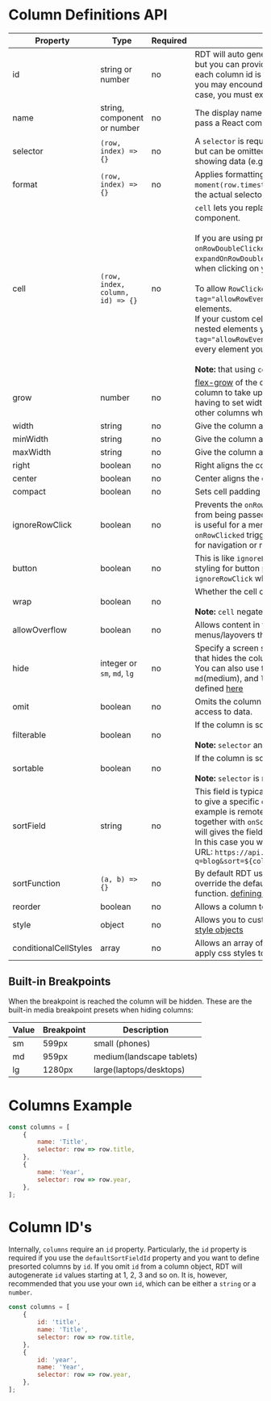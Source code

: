 
<Meta title="API Reference/Columns" id="api-columns" />

# Column Definitions API

| Property              | Type                             | Required | Example                                                                                                                                                                                                                                                                                                                                                                                                                                                                                                                                                                                                                                                                            |
| --------------------- | -------------------------------- | -------- | ---------------------------------------------------------------------------------------------------------------------------------------------------------------------------------------------------------------------------------------------------------------------------------------------------------------------------------------------------------------------------------------------------------------------------------------------------------------------------------------------------------------------------------------------------------------------------------------------------------------------------------------------------------------------------------- |
| id                    | string or number                 | no       | RDT will auto generate an id for each column as: 1,2,3..., but you can provide your own id's if you wish as long as each column id is unique. When developing an SSR app you may encounder an `id did not match` warning. In this case, you must explicitly set the `id` to fix the warning                                                                                                                                                                                                                                                                                                                                                                                        |
| name                  | string, component or number      | no       | The display name of our Column e.g. 'Name'. You can also pass a React component in JSX format e.g. `<Title />`                                                                                                                                                                                                                                                                                                                                                                                                                                                                                                                                                                     |
| selector              | `(row, index) => {}`             | no       | A `selector` is required anytime you want to display data but can be omitted if your column does not require showing data (e.g. an actions column)                                                                                                                                                                                                                                                                                                                                                                                                                                                                                                                                 |
| format                | `(row, index) => {}`             | no       | Applies formatting to the selector e.g. `row => moment(row.timestamp).format('lll')` without changing the actual selector value                                                                                                                                                                                                                                                                                                                                                                                                                                                                                                                                                    |
| cell                  | `(row, index, column, id) => {}` | no       | `cell` lets you replace a table cell with your own custom component.<br /><br />If you are using properties such as: `onRowClicked`, `onRowDoubleClicked`, `expandOnRowClicked` or `expandOnRowDoubleClicked` then click events will be ignored when clicking on your custom cell.<br /><br />To allow `RowClicked` events you can add `data-tag="allowRowEvents"` to your custom cell component elements. <br />If your custom cell component is more complex and has nested elements you want to add `data-tag="allowRowEvents"` to the innermost element or on every element you want to propagate the click event to.<br /><br /> **Note:** that using `cell` negates `format` |
| grow                  | number                           | no       | [flex-grow](https://developer.mozilla.org/en-US/docs/Web/CSS/flex-grow) of the column. This is useful if you want a column to take up more width than its relatives (without having to set widths explicitly). This will be affected by other columns where you have explicitly set widths                                                                                                                                                                                                                                                                                                                                                                                         |
| width                 | string                           | no       | Give the column a fixed width                                                                                                                                                                                                                                                                                                                                                                                                                                                                                                                                                                                                                                                      |
| minWidth              | string                           | no       | Give the column a minWidth                                                                                                                                                                                                                                                                                                                                                                                                                                                                                                                                                                                                                                                         |
| maxWidth              | string                           | no       | Give the column a maxWidth                                                                                                                                                                                                                                                                                                                                                                                                                                                                                                                                                                                                                                                         |
| right                 | boolean                          | no       | Right aligns the content in the cell. useful for numbers                                                                                                                                                                                                                                                                                                                                                                                                                                                                                                                                                                                                                           |
| center                | boolean                          | no       | Center aligns the content in the cell                                                                                                                                                                                                                                                                                                                                                                                                                                                                                                                                                                                                                                              |
| compact               | boolean                          | no       | Sets cell padding to 0                                                                                                                                                                                                                                                                                                                                                                                                                                                                                                                                                                                                                                                             |
| ignoreRowClick        | boolean                          | no       | Prevents the `onRowClicked` and `onRowDoubleClicked` event from being passed on the specific TableCell column. This is useful for a menu or button where you do not want the `onRowClicked` triggered, such as when using `onRowClicked` for navigation or routing                                                                                                                                                                                                                                                                                                                                                                                                      |
| button                | boolean                          | no       | This is like `ignoreRowClick` except it will apply additional styling for button placement. you do not need to set `ignoreRowClick` when using `button`                                                                                                                                                                                                                                                                                                                                                                                                                                                                                                                            |
| wrap                  | boolean                          | no       | Whether the cell content should be allowed to wrap.<br /><br />**Note:** `cell` negates `wrap`                                                                                                                                                                                                                                                                                                                                                                                                                                                                                                                                                                                     |
| allowOverflow         | boolean                          | no       | Allows content in the cell to overflow. useful for menus/layovers that do not rely on "smart" positioning                                                                                                                                                                                                                                                                                                                                                                                                                                                                                                                                                                          |
| hide                  | integer or `sm`, `md`, `lg`      | no       | Specify a screen size (breakpoint) as an integer (in pixels) that hides the column when resizing the browser window. You can also use the preset values of: `sm` (small), `md`(medium), and `lg`(large). The default breakpoints are defined [here](#built-in-breakpoints)                                                                                                                                                                                                                                                                                                                                                                                                         |
| omit                  | boolean                          | no       | Omits the column from the table. useful if you need to hide access to data.                                                                                                                                                                                                                                                                                                                                                                                                                                                                                                                                                                                                        |
| filterable						| boolean													 | no       | If the column is sortable. <br /><br />**Note:** `selector` and `name` is required for the column to filter
| sortable              | boolean                          | no       | If the column is sortable.<br /><br />**Note:** `selector` is required for the column to sort                                                                                                                                                                                                                                                                                                                                                                                                                                                                                                                                                                                      |
| sortField             | string                           | no       | This field is typically used with [onSort](/docs/api-props--page#sorting) and when you want to give a specific column a string based name. Another example is remote sorting and when using [sortSever](/docs/api-props--page#sorting) together with `onSort` to call an API for sorting. `sortField` will gives the field you can use to build your sort query url. In this case you would provide the `sortField` to build a URL: `https://api.github.com/search/repositories?q=blog&sort=${column.sortField}&order=${sortDirection}`                                                                                                                                            |
| sortFunction          | `(a, b) => {}`                   | no       | By default RDT uses `Array.sort`, however, you can override the default behavior by passing in a custom sort function. [defining a custom sort function](/docs/api-custom-sorting--page#custom-sorting---sortfunction)                                                                                                                                                                                                                                                                                                                                                                                                                                                         |
| reorder               | boolean                          | no       | Allows a column to be dragged and reordered                                                                                                                                                                                                                                                                                                                                                                                                                                                                                                                                                                                                                                        |
| style                 | object                           | no       | Allows you to customize the css of the cell using css-in-js [style objects](https://www.styled-components.com/docs/advanced#style-objects)                                                                                                                                                                                                                                                                                                                                                                                                                                                                                                                                         |
| conditionalCellStyles | array                            | no       | Allows an array of [conditional style objects](/docs/api-custom-conditional-formatting--page#conditional-style-object) to conditionally apply css styles to a cell                                                                                                                                                                                                                                                                                                                                                                                                                                                                                                                 |

## Built-in Breakpoints

When the breakpoint is reached the column will be hidden. These are the built-in media breakpoint presets when hiding columns:

| Value | Breakpoint | Description               |
| ----- | ---------- | ------------------------- |
| sm    | 599px      | small (phones)            |
| md    | 959px      | medium(landscape tablets) |
| lg    | 1280px     | large(laptops/desktops)   |

# Columns Example

```js
const columns = [
	{
		name: 'Title',
		selector: row => row.title,
	},
	{
		name: 'Year',
		selector: row => row.year,
	},
];
```

# Column ID's

Internally, `columns` require an `id` property. Particularly, the `id` property is required if you use the `defaultSortFieldId` property and you want to define presorted columns by `id`. If you omit `id` from a column object, RDT will autogenerate `id` values starting at 1, 2, 3 and so on. It is, however, recommended that you use your own `id`, which can be either a `string` or a `number`.

```js
const columns = [
	{
		id: 'title',
		name: 'Title',
		selector: row => row.title,
	},
	{
		id: 'year',
		name: 'Year',
		selector: row => row.year,
	},
];
```

